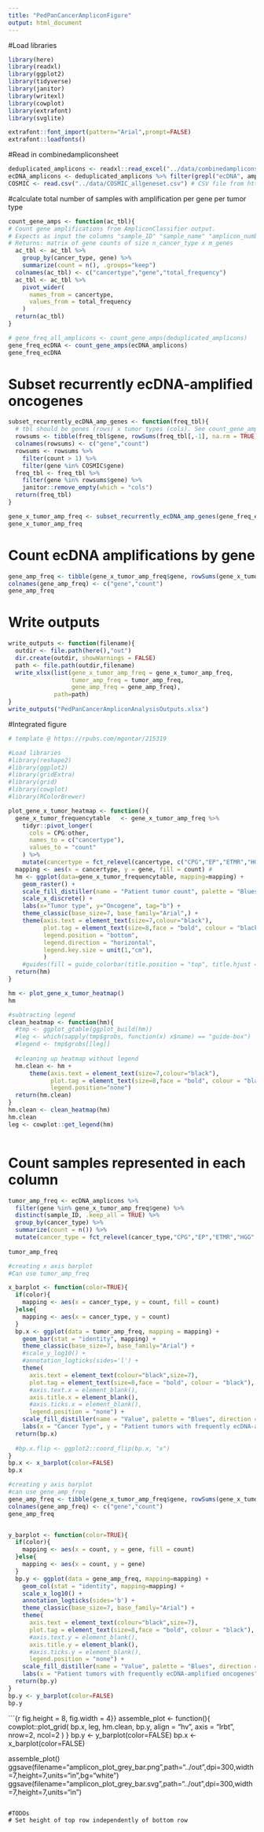 ```yaml
---
title: "PedPanCancerAmpliconFigure"
output: html_document
---
```

#Load libraries
```r
library(here)
library(readxl)
library(ggplot2)
library(tidyverse)
library(janitor)
library(writexl)
library(cowplot)
library(extrafont)
library(svglite)

extrafont::font_import(pattern="Arial",prompt=FALSE)
extrafont::loadfonts()
```
#Read in combinedampliconsheet
```r
deduplicated_amplicons <- readxl::read_excel("../data/combinedamplicons.xlsx") # Modified from the "_gene_list.tsv" output of AmpliconClassifier
ecDNA_amplicons <- deduplicated_amplicons %>% filter(grepl("ecDNA", amplicon_type)) #Subset the ecDNA amplicons
COSMIC <- read.csv("../data/COSMIC_allgeneset.csv") # CSV file from https://cancer.sanger.ac.uk/census
```

#calculate total number of samples with amplification per gene per tumor type
```r
count_gene_amps <- function(ac_tbl){
# Count gene amplifications from AmpliconClassifier output.
# Expects as input the columns "sample_ID" "sample_name" "amplicon_number" "amplicon_type" "gene" "gene_cn" "truncated" "cancer_type" "database"
# Returns: matrix of gene counts of size n_cancer_type x m_genes
  ac_tbl <- ac_tbl %>% 
    group_by(cancer_type, gene) %>% 
    summarize(count = n(), .groups="keep")
  colnames(ac_tbl) <- c("cancertype","gene","total_frequency")
  ac_tbl <- ac_tbl %>%
    pivot_wider(
      names_from = cancertype,
      values_from = total_frequency
    )
  return(ac_tbl)
}

# gene_freq_all_amplicons <- count_gene_amps(deduplicated_amplicons)
gene_freq_ecDNA <- count_gene_amps(ecDNA_amplicons)
gene_freq_ecDNA
```

# Subset recurrently ecDNA-amplified oncogenes
```r
subset_recurrently_ecDNA_amp_genes <- function(freq_tbl){
  # tbl should be genes (rows) x tumor types (cols). See count_gene_amps.
  rowsums <- tibble(freq_tbl$gene, rowSums(freq_tbl[,-1], na.rm = TRUE))
  colnames(rowsums) <- c("gene","count")
  rowsums <- rowsums %>% 
    filter(count > 1) %>%
    filter(gene %in% COSMIC$gene)
  freq_tbl <- freq_tbl %>% 
    filter(gene %in% rowsums$gene) %>%
    janitor::remove_empty(which = "cols")
  return(freq_tbl)
}

gene_x_tumor_amp_freq <- subset_recurrently_ecDNA_amp_genes(gene_freq_ecDNA)
gene_x_tumor_amp_freq
```


# Count ecDNA amplifications by gene
```r
gene_amp_freq <- tibble(gene_x_tumor_amp_freq$gene, rowSums(gene_x_tumor_amp_freq[,-1], na.rm = TRUE))
colnames(gene_amp_freq) <- c("gene","count")
gene_amp_freq
```
# Write outputs
```r
write_outputs <- function(filename){
  outdir <- file.path(here(),"out")
  dir.create(outdir, showWarnings = FALSE)
  path <- file.path(outdir,filename)
  write_xlsx(list(gene_x_tumor_amp_freq = gene_x_tumor_amp_freq, 
                  tumor_amp_freq = tumor_amp_freq,
                  gene_amp_freq = gene_amp_freq),
             path=path)
}
write_outputs("PedPanCancerAmpliconAnalysisOutputs.xlsx")
```
#Integrated figure
```r
# template @ https://rpubs.com/mgontar/215319

#Load libraries
#library(reshape2)
#library(ggplot2)
#library(gridExtra)
#library(grid)
#library(cowplot)
#library(RColorBrewer)

plot_gene_x_tumor_heatmap <- function(){
  gene_x_tumor_frequencytable   <- gene_x_tumor_amp_freq %>% 
    tidyr::pivot_longer(
      cols = CPG:other,
      names_to = c("cancertype"),
      values_to = "count"
    ) %>%
    mutate(cancertype = fct_relevel(cancertype, c("CPG","EP","ETMR","HGG","MB","NBL","OS","PB","RB","RHB","other")))
  mapping <- aes(x = cancertype, y = gene, fill = count) #
  hm <- ggplot(data=gene_x_tumor_frequencytable, mapping=mapping) +
    geom_raster() +
    scale_fill_distiller(name = "Patient tumor count", palette = "Blues", direction = 1, na.value = "white", trans = 'log10', ) +
    scale_x_discrete() + 
    labs(x="Tumor type", y="Oncogene", tag="b") +
    theme_classic(base_size=7, base_family="Arial",) +
    theme(axis.text = element_text(size=7,colour="black"),
          plot.tag = element_text(size=8,face = "bold", colour = "black"),
          legend.position = "bottom", 
          legend.direction = "horizontal",
          legend.key.size = unit(1,"cm"),
          ) 
    #guides(fill = guide_colorbar(title.position = "top", title.hjust = 0.5))
  return(hm)
}

hm <- plot_gene_x_tumor_heatmap()
hm
```
```r
#subtracting legend
clean_heatmap <- function(hm){
  #tmp <- ggplot_gtable(ggplot_build(hm))
  #leg <- which(sapply(tmp$grobs, function(x) x$name) == "guide-box")
  #legend <- tmp$grobs[[leg]]
  
  #cleaning up heatmap without legend
  hm.clean <- hm +
      theme(axis.text = element_text(size=7,colour="black"),
            plot.tag = element_text(size=8,face = "bold", colour = "black"),
            legend.position="none")
  return(hm.clean)
}
hm.clean <- clean_heatmap(hm)
hm.clean
leg <- cowplot::get_legend(hm)
```
```r
```
# Count samples represented in each column
```r
tumor_amp_freq <- ecDNA_amplicons %>%
  filter(gene %in% gene_x_tumor_amp_freq$gene) %>%
  distinct(sample_ID, .keep_all = TRUE) %>%
  group_by(cancer_type) %>%
  summarize(count = n()) %>%
  mutate(cancer_type = fct_relevel(cancer_type,"CPG","EP","ETMR","HGG","MB","NBL","OS","PB","RB","RHB","other"))
  
tumor_amp_freq
```
```r
#creating x axis barplot
#Can use tumor_amp_freq

x_barplot <- function(color=TRUE){
  if(color){
    mapping <- aes(x = cancer_type, y = count, fill = count)
  }else{
    mapping <- aes(x = cancer_type, y = count)
  }
  bp.x <- ggplot(data = tumor_amp_freq, mapping = mapping) + 
    geom_bar(stat = "identity", mapping) + 
    theme_classic(base_size=7, base_family="Arial") + 
    #scale_y_log10() +
    #annotation_logticks(sides='l') +
    theme(
      axis.text = element_text(colour="black",size=7),
      plot.tag = element_text(size=8,face = "bold", colour = "black"),
      #axis.text.x = element_blank(),
      axis.title.x = element_blank(),
      #axis.ticks.x = element_blank(),
      legend.position = "none") + 
    scale_fill_distiller(name = "Value", palette = "Blues", direction = 1, trans = 'log10' ) + 
    labs(x = "Cancer Type", y = "Patient tumors with frequently ecDNA-amplified oncogenes", tag="a")
  return(bp.x)
  
  #bp.x.flip <- ggplot2::coord_flip(bp.x, "x")
}
bp.x <- x_barplot(color=FALSE)
bp.x
```
```r
#creating y axis barplot
#can use gene_amp_freq
gene_amp_freq <- tibble(gene_x_tumor_amp_freq$gene, rowSums(gene_x_tumor_amp_freq[,-1], na.rm = TRUE))
colnames(gene_amp_freq) <- c("gene","count")
gene_amp_freq


y_barplot <- function(color=TRUE){
  if(color){
    mapping <- aes(x = count, y = gene, fill = count)
  }else{
    mapping <- aes(x = count, y = gene)
  }
  bp.y <- ggplot(data = gene_amp_freq, mapping=mapping) + 
    geom_col(stat = "identity", mapping=mapping) + 
    scale_x_log10() +
    annotation_logticks(sides='b') +
    theme_classic(base_size=7, base_family="Arial") + 
    theme(
      axis.text = element_text(colour="black",size=7),
      plot.tag = element_text(size=8,face = "bold", colour = "black"),
      #axis.text.y = element_blank(),
      axis.title.y = element_blank(),
      #axis.ticks.y = element_blank(),
      legend.position = "none") + 
    scale_fill_distiller(name = "Value", palette = "Blues", direction = 1, trans = 'log10' ) + 
    labs(x = "Patient tumors with frequently ecDNA-amplified oncogenes", tag="c")
  return(bp.y)
}
bp.y <- y_barplot(color=FALSE)
bp.y

```

```{r fig.height = 8, fig.width = 4}}
assemble_plot <- function(){
  cowplot::plot_grid(
    bp.x, leg, hm.clean, bp.y,
    align = "hv",
    axis = "lrbt",
    nrow=2,
    ncol=2
  )
}
bp.y <- y_barplot(color=FALSE)
bp.x <- x_barplot(color=FALSE)

assemble_plot()
ggsave(filename="amplicon_plot_grey_bar.png",path="../out",dpi=300,width=7,height=7,units="in",bg="white")
ggsave(filename="amplicon_plot_grey_bar.svg",path="../out",dpi=300,width=7,height=7,units="in")
```

#TODOs
# Set height of top row independently of bottom row

```



